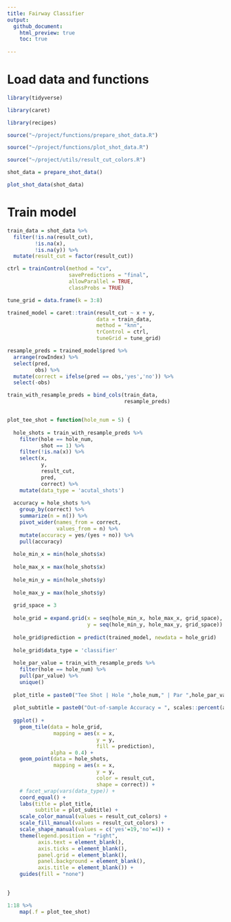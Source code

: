```yaml
---
title: Fairway Classifier
output: 
  github_document:
    html_preview: true
    toc: true
    
---
```


# Load data and functions

```r

library(tidyverse)

library(caret)

library(recipes)

source("~/project/functions/prepare_shot_data.R")

source("~/project/functions/plot_shot_data.R")

source("~/project/utils/result_cut_colors.R")

shot_data = prepare_shot_data()

plot_shot_data(shot_data)

```


# Train model

```r

train_data = shot_data %>% 
  filter(!is.na(result_cut),
         !is.na(x),
         !is.na(y)) %>% 
  mutate(result_cut = factor(result_cut))

ctrl = trainControl(method = "cv",
                    savePredictions = "final",
                    allowParallel = TRUE,
                    classProbs = TRUE)

tune_grid = data.frame(k = 3:8)

trained_model = caret::train(result_cut ~ x + y,
                             data = train_data,
                             method = "knn",
                             trControl = ctrl,
                             tuneGrid = tune_grid)

resample_preds = trained_model$pred %>% 
  arrange(rowIndex) %>% 
  select(pred,
         obs) %>% 
  mutate(correct = ifelse(pred == obs,'yes','no')) %>% 
  select(-obs)

train_with_resample_preds = bind_cols(train_data,
                                      resample_preds)


plot_tee_shot = function(hole_num = 5) {
  
  hole_shots = train_with_resample_preds %>% 
    filter(hole == hole_num,
           shot == 1) %>% 
    filter(!is.na(x)) %>% 
    select(x,
           y,
           result_cut,
           pred,
           correct) %>% 
    mutate(data_type = 'acutal_shots')
  
  accuracy = hole_shots %>% 
    group_by(correct) %>% 
    summarize(n = n()) %>% 
    pivot_wider(names_from = correct,
                values_from = n) %>% 
    mutate(accuracy = yes/(yes + no)) %>% 
    pull(accuracy)
  
  hole_min_x = min(hole_shots$x)
  
  hole_max_x = max(hole_shots$x)
  
  hole_min_y = min(hole_shots$y)
  
  hole_max_y = max(hole_shots$y)
  
  grid_space = 3
  
  hole_grid = expand.grid(x = seq(hole_min_x, hole_max_x, grid_space),
                          y = seq(hole_min_y, hole_max_y, grid_space))
  
  hole_grid$prediction = predict(trained_model, newdata = hole_grid)
  
  hole_grid$data_type = 'classifier'
  
  hole_par_value = train_with_resample_preds %>% 
    filter(hole == hole_num) %>% 
    pull(par_value) %>% 
    unique()
  
  plot_title = paste0("Tee Shot | Hole ",hole_num," | Par ",hole_par_value)
  
  plot_subtitle = paste0("Out-of-sample Accuracy = ", scales::percent(accuracy))
  
  ggplot() +
    geom_tile(data = hole_grid,
               mapping = aes(x = x,
                             y = y,
                             fill = prediction),
              alpha = 0.4) +
    geom_point(data = hole_shots,
               mapping = aes(x = x,
                             y = y,
                             color = result_cut,
                             shape = correct)) +
    # facet_wrap(vars(data_type)) +
    coord_equal() +
    labs(title = plot_title,
         subtitle = plot_subtitle) +
    scale_color_manual(values = result_cut_colors) +
    scale_fill_manual(values = result_cut_colors) +
    scale_shape_manual(values = c('yes'=19,'no'=4)) + 
    theme(legend.position = "right",
          axis.text = element_blank(),
          axis.ticks = element_blank(),
          panel.grid = element_blank(),
          panel.background = element_blank(),
          axis.title = element_blank()) +
    guides(fill = "none")
  

}

1:18 %>%
    map(.f = plot_tee_shot)

```